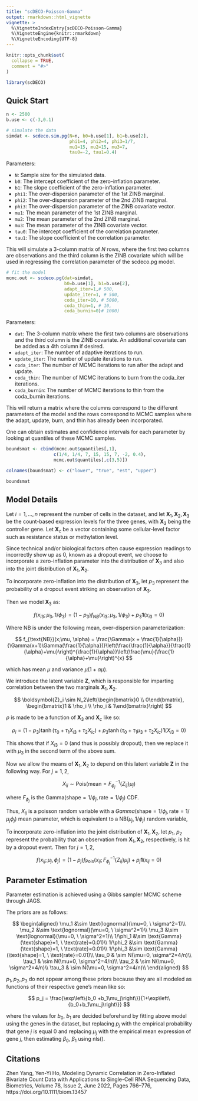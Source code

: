 ```yaml
---
title: "scDECO-Poisson-Gamma"
output: rmarkdown::html_vignette
vignette: >
  %\VignetteIndexEntry{scDECO-Poisson-Gamma}
  %\VignetteEngine{knitr::rmarkdown}
  %\VignetteEncoding{UTF-8}
---
```


```r
knitr::opts_chunk$set(
  collapse = TRUE,
  comment = "#>"
)
```

```r
library(scDECO)
```

## Quick Start


```r
n <- 2500
b.use <- c(-3,0.1)

# simulate the data
simdat <- scdeco.sim.pg(N=n, b0=b.use[1], b1=b.use[2],
                        phi1=4, phi2=4, phi3=1/7,
                        mu1=15, mu2=15, mu3=7,
                        tau0=-2, tau1=0.4)
```

Parameters:

* `N`: Sample size for the simulated data.
* `b0`: The intercept coefficient of the zero-inflation parameter. 
* `b1`: The slope coefficient of the zero-inflation parameter. 
* `phi1`: The over-dispersion parameter of the 1st ZINB marginal.
* `phi2`: The over-dispersion parameter of the 2nd ZINB marginal.
* `phi3`: The over-dispersion parameter of the ZINB covariate vector. 
* `mu1`: The mean parameter of the 1st ZINB marginal.
* `mu2`: The mean parameter of the 2nd ZINB marginal.
* `mu3`: The mean parameter of the ZINB covariate vector.
* `tau0`: The intercept coefficient of the correlation parameter. 
* `tau1`: The slope coefficient of the correlation parameter.

This will simulate a 3-column matrix of $N$ rows, where the first two columns are observations and the third column is the ZINB covariate which will be used in regressing the correlation parameter of the scdeco.pg model. 

```r
# fit the model
mcmc.out <- scdeco.pg(dat=simdat,
                      b0=b.use[1], b1=b.use[2],
                      adapt_iter=1,# 500,
                      update_iter=1, # 500,
                      coda_iter=10, # 5000,
                      coda_thin=1, # 10,
                      coda_burnin=0)# 1000)
```

Parameters:

* `dat`: The 3-column matrix where the first two columns are observations and the third column is the ZINB covariate. An additional covariate can be added as a 4th column if desired.
* `adapt_iter`: The number of adaptive iterations to run.
* `update_iter`: The number of update iterations to run.
* `coda_iter`: The number of MCMC iterations to run after the adapt and update.
* `coda_thin`: The number of MCMC iterations to burn from the coda_iter iterations.
* `coda_burnin`: The number of MCMC iterations to thin from the coda_burnin iterations.
  
This will return a matrix where the columns correspond to the different parameters of the model and the rows correspond to MCMC samples where the adapt, update, burn, and thin has already been incorporated. 

One can obtain estimates and confidence intervals for each parameter by looking at quantiles of these MCMC samples.

```r
boundsmat <- cbind(mcmc.out$quantiles[,1],
                  c(1/4, 1/4, 7, 15, 15, 7, -2, 0.4), 
                  mcmc.out$quantiles[,c(3,5)])

colnames(boundsmat) <- c("lower", "true", "est", "upper")

boundsmat
```



## Model Details

Let $i=1,\dots,n$ represent the number of cells in the dataset, and let $\boldsymbol{X}_1, \boldsymbol{X}_2, \boldsymbol{X}_3$ be the count-based expression levels for the three genes, with $\boldsymbol{X}_3$ being the controller gene. Let $\boldsymbol{X}_c$ be a vector containing some cellular-level factor such as resistance status or methylation level.

Since technical and/or biological factors often cause expression readings to incorrectly show up as $0$, known as a dropout event, we choose to incorporate a zero-inflation parameter into the distribution of $\boldsymbol{X}_3$ and also into the joint distribution of $\boldsymbol{X}_1, \boldsymbol{X}_2$.

To incorporate zero-inflation into the distribution of $\boldsymbol{X}_3$, let $p_3$ represent the probability of a dropout event striking an observation of $\boldsymbol{X}_3$.


Then we model $\boldsymbol{X}_3$ as:


$$
f(x_{i3}; \mu_3, 1/\phi_3) =  (1-p_3)f_{NB}(x_{i3}; \mu_3, 1/\phi_3) + p_3\boldsymbol{1}(x_{i3}=0)
$$

Where NB is under the following mean, over-dispersion parameterization:

$$
f_{\text{NB}}(x;\mu, \alpha) = \frac{\Gamma(x + \frac{1}{\alpha})}{\Gamma(x+1)\Gamma(\frac{1}{\alpha})}\left(\frac{\frac{1}{\alpha}}{\frac{1}{\alpha}+\mu}\right)^{\frac{1}{\alpha}}\left(\frac{\mu}{\frac{1}{\alpha}+\mu}\right)^{x}
$$

which has mean $\mu$ and variance $\mu(1+\alpha\mu)$. 


We introduce the latent variable $\boldsymbol{Z}$, which is responsible for imparting correlation between the two marginals $\boldsymbol{X}_1, \boldsymbol{X}_2$. 

$$
\boldsymbol{Z}_i \sim N_2\left(\begin{bmatrix}0 \\ 0\end{bmatrix}, \begin{bmatrix}1 & \rho_i \\ \rho_i & 1\end{bmatrix}\right)
$$

$\rho$ is made to be a function of $\boldsymbol{X}_{3}$ and $\boldsymbol{X}_c$ like so:

$$
\rho_i = (1-p_3)\tanh\left(\tau_0 + \tau_1 X_{i3} + \tau_2 X_{ic}\right) + p_3\tanh\left(\tau_0 + \tau_1 \mu_3 + \tau_2 X_{ic}\right)\boldsymbol{1}(X_{i3}=0)
$$

This shows that if $X_{i3}=0$ (and thus is possibly dropout), then we replace it with $\mu_3$ in the second term of the above sum.

Now we allow the means of $\boldsymbol{X}_1, \boldsymbol{X}_2$ to depend on this latent variable $\boldsymbol{Z}$ in the following way. For $j=1,2$,

$$
X_{ij} \sim \text{Pois}\left(\text{mean}=F_{\phi_j}^{-1}\left\{Z_{ij}\right\}\mu_{j}\right)
$$

where $F_{\phi_j}$ is the $\text{Gamma}\left(\text{shape}=1/\phi_j, \text{rate}=1/\phi_j\right)$ CDF.

Thus, $X_{ij}$ is a poisson random variable with a $Gamma(\text{shape}=1/\phi_j, \text{rate}=1/\mu_j\phi_j)$ mean parameter, which is equivalent to a $\text{NB}\left(\mu_{j}, 1/\phi_j\right)$ random variable, 


To incorporate zero-inflation into the joint distribution of $\boldsymbol{X}_1, \boldsymbol{X}_2$, let $p_1$, $p_2$ represent the probability that an observation from $\boldsymbol{X}_1, \boldsymbol{X}_2$, respectively, is hit by a dropout event. Then for $j=1,2$,

$$
f(x_{ij}; \mu_j, \phi_j) =  (1-p_j)f_{\text{Pois}}\left(x_{ij}; F_{\phi_j}^{-1}\left\{Z_{ij}\right\}\mu_{j}\right) + p_j\boldsymbol{1}(x_{ij}=0)
$$


## Parameter Estimation

Parameter estimation is achieved using a Gibbs sampler MCMC scheme through JAGS. 

The priors are as follows:

$$
\begin{aligned}
\mu_1 &\sim \text{lognormal}(\mu=0, \ \sigma^2=1)\\
\mu_2 &\sim \text{lognormal}(\mu=0, \ \sigma^2=1)\\
\mu_3 &\sim \text{lognormal}(\mu=0, \ \sigma^2=1)\\
1/\phi_1 &\sim \text{Gamma}(\text{shape}=1, \ \text{rate}=0.01)\\
1/\phi_2 &\sim \text{Gamma}(\text{shape}=1, \ \text{rate}=0.01)\\
1/\phi_3 &\sim \text{Gamma}(\text{shape}=1, \ \text{rate}=0.01)\\
\tau_0 & \sim  N(\mu=0, \sigma^2=4/n)\\
\tau_1 & \sim  N(\mu=0, \sigma^2=4/n)\\
\tau_2 & \sim  N(\mu=0, \sigma^2=4/n)\\
\tau_3 & \sim  N(\mu=0, \sigma^2=4/n)\\
\end{aligned}
$$


$p_1, p_2, p_3$ do not appear among these priors because they are all modeled as functions of their respective gene's mean like so:

$$
p_j = \frac{\exp\left\{b_0 +b_1\mu_j\right\}}{1+\exp\left\{b_0+b_1\mu_j\right\}}
$$

where the values for $b_0$, $b_1$ are decided beforehand by fitting above model using \textit{all} the genes in the dataset, but replacing $p_j$ with the empirical probability that gene $j$ is equal $0$ and replacing $\mu_j$ with the empirical mean expression of gene $j$, then estimating $\beta_0$, $\beta_1$ using nls().


## Citations

Zhen Yang, Yen-Yi Ho, Modeling Dynamic Correlation in Zero-Inflated Bivariate Count Data with Applications to Single-Cell RNA Sequencing Data, Biometrics, Volume 78, Issue 2, June 2022, Pages 766–776, https://doi.org/10.1111/biom.13457




